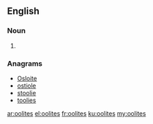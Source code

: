==English==

===Noun===
{{head|en}}

# {{plural of|oolite}}

===Anagrams===
* [[Osloite#English|Osloite]]
* [[ostiole#English|ostiole]]
* [[stoolie#English|stoolie]]
* [[toolies#English|toolies]]

[[ar:oolites]]
[[el:oolites]]
[[fr:oolites]]
[[ku:oolites]]
[[my:oolites]]